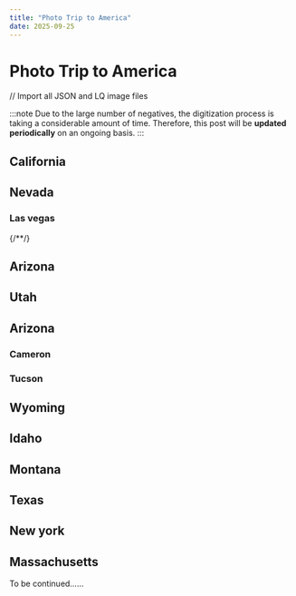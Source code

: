 ```yaml
---
title: "Photo Trip to America"
date: 2025-09-25
---
```


# Photo Trip to America


// Import all JSON and LQ image files

<Photo json={PHOTO1} lqip={PHOTO1LQ} />
<Photo json={PHOTO10} lqip={PHOTO10LQ} />
<Photo json={PHOTO100} lqip={PHOTO100LQ} />
<Photo json={PHOTO101} lqip={PHOTO101LQ} />
<Photo json={PHOTO102} lqip={PHOTO102LQ} />
<Photo json={PHOTO103} lqip={PHOTO103LQ} />
<Photo json={PHOTO104} lqip={PHOTO104LQ} />
<Photo json={PHOTO11} lqip={PHOTO11LQ} />
<Photo json={PHOTO12} lqip={PHOTO12LQ} />
<Photo json={PHOTO13} lqip={PHOTO13LQ} />
<Photo json={PHOTO14} lqip={PHOTO14LQ} />
<Photo json={PHOTO15} lqip={PHOTO15LQ} />
<Photo json={PHOTO16} lqip={PHOTO16LQ} />
<Photo json={PHOTO17} lqip={PHOTO17LQ} />
<Photo json={PHOTO18} lqip={PHOTO18LQ} />
<Photo json={PHOTO19} lqip={PHOTO19LQ} />
<Photo json={PHOTO2} lqip={PHOTO2LQ} />
<Photo json={PHOTO20} lqip={PHOTO20LQ} />
<Photo json={PHOTO21} lqip={PHOTO21LQ} />
<Photo json={PHOTO22} lqip={PHOTO22LQ} />
<Photo json={PHOTO23} lqip={PHOTO23LQ} />
<Photo json={PHOTO24} lqip={PHOTO24LQ} />
<Photo json={PHOTO25} lqip={PHOTO25LQ} />
<Photo json={PHOTO26} lqip={PHOTO26LQ} />
<Photo json={PHOTO27} lqip={PHOTO27LQ} />
<Photo json={PHOTO28} lqip={PHOTO28LQ} />
<Photo json={PHOTO29} lqip={PHOTO29LQ} />
<Photo json={PHOTO3} lqip={PHOTO3LQ} />
<Photo json={PHOTO30} lqip={PHOTO30LQ} />
<Photo json={PHOTO31} lqip={PHOTO31LQ} />
<Photo json={PHOTO32} lqip={PHOTO32LQ} />
<Photo json={PHOTO33} lqip={PHOTO33LQ} />
<Photo json={PHOTO34} lqip={PHOTO34LQ} />
<Photo json={PHOTO35} lqip={PHOTO35LQ} />
<Photo json={PHOTO36} lqip={PHOTO36LQ} />
<Photo json={PHOTO37} lqip={PHOTO37LQ} />
<Photo json={PHOTO38} lqip={PHOTO38LQ} />
<Photo json={PHOTO39} lqip={PHOTO39LQ} />
<Photo json={PHOTO4} lqip={PHOTO4LQ} />
<Photo json={PHOTO40} lqip={PHOTO40LQ} />
<Photo json={PHOTO41} lqip={PHOTO41LQ} />
<Photo json={PHOTO42} lqip={PHOTO42LQ} />
<Photo json={PHOTO43} lqip={PHOTO43LQ} />
<Photo json={PHOTO44} lqip={PHOTO44LQ} />
<Photo json={PHOTO45} lqip={PHOTO45LQ} />
<Photo json={PHOTO46} lqip={PHOTO46LQ} />
<Photo json={PHOTO47} lqip={PHOTO47LQ} />
<Photo json={PHOTO48} lqip={PHOTO48LQ} />
<Photo json={PHOTO49} lqip={PHOTO49LQ} />
<Photo json={PHOTO5} lqip={PHOTO5LQ} />
<Photo json={PHOTO50} lqip={PHOTO50LQ} />
<Photo json={PHOTO51} lqip={PHOTO51LQ} />
<Photo json={PHOTO52} lqip={PHOTO52LQ} />
<Photo json={PHOTO53} lqip={PHOTO53LQ} />
<Photo json={PHOTO54} lqip={PHOTO54LQ} />
<Photo json={PHOTO55} lqip={PHOTO55LQ} />
<Photo json={PHOTO56} lqip={PHOTO56LQ} />
<Photo json={PHOTO57} lqip={PHOTO57LQ} />
<Photo json={PHOTO58} lqip={PHOTO58LQ} />
<Photo json={PHOTO59} lqip={PHOTO59LQ} />
<Photo json={PHOTO6} lqip={PHOTO6LQ} />
<Photo json={PHOTO60} lqip={PHOTO60LQ} />
<Photo json={PHOTO61} lqip={PHOTO61LQ} />
<Photo json={PHOTO62} lqip={PHOTO62LQ} />
<Photo json={PHOTO63} lqip={PHOTO63LQ} />
<Photo json={PHOTO65} lqip={PHOTO65LQ} />
<Photo json={PHOTO66} lqip={PHOTO66LQ} />
<Photo json={PHOTO67} lqip={PHOTO67LQ} />
<Photo json={PHOTO68} lqip={PHOTO68LQ} />
<Photo json={PHOTO69} lqip={PHOTO69LQ} />
<Photo json={PHOTO7} lqip={PHOTO7LQ} />
<Photo json={PHOTO70} lqip={PHOTO70LQ} />
<Photo json={PHOTO71} lqip={PHOTO71LQ} />
<Photo json={PHOTO72} lqip={PHOTO72LQ} />
<Photo json={PHOTO73} lqip={PHOTO73LQ} />
<Photo json={PHOTO74} lqip={PHOTO74LQ} />
<Photo json={PHOTO75} lqip={PHOTO75LQ} />
<Photo json={PHOTO76} lqip={PHOTO76LQ} />
<Photo json={PHOTO77} lqip={PHOTO77LQ} />
<Photo json={PHOTO78} lqip={PHOTO78LQ} />
<Photo json={PHOTO79} lqip={PHOTO79LQ} />
<Photo json={PHOTO8} lqip={PHOTO8LQ} />
<Photo json={PHOTO80} lqip={PHOTO80LQ} />
<Photo json={PHOTO81} lqip={PHOTO81LQ} />
<Photo json={PHOTO82} lqip={PHOTO82LQ} />
<Photo json={PHOTO83} lqip={PHOTO83LQ} />
<Photo json={PHOTO84} lqip={PHOTO84LQ} />
<Photo json={PHOTO85} lqip={PHOTO85LQ} />
<Photo json={PHOTO86} lqip={PHOTO86LQ} />
<Photo json={PHOTO87} lqip={PHOTO87LQ} />
<Photo json={PHOTO88} lqip={PHOTO88LQ} />
<Photo json={PHOTO89} lqip={PHOTO89LQ} />
<Photo json={PHOTO9} lqip={PHOTO9LQ} />
<Photo json={PHOTO90} lqip={PHOTO90LQ} />
<Photo json={PHOTO91} lqip={PHOTO91LQ} />
<Photo json={PHOTO92} lqip={PHOTO92LQ} />
<Photo json={PHOTO93} lqip={PHOTO93LQ} />
<Photo json={PHOTO95} lqip={PHOTO95LQ} />
<Photo json={PHOTO96} lqip={PHOTO96LQ} />
<Photo json={PHOTO105} lqip={PHOTO105LQ} />
<Photo json={PHOTO106} lqip={PHOTO106LQ} />
<Photo json={PHOTO107} lqip={PHOTO107LQ} />
<Photo json={PHOTO108} lqip={PHOTO108LQ} />
<Photo json={PHOTO109} lqip={PHOTO109LQ} />
<Photo json={PHOTO110} lqip={PHOTO110LQ} />
<Photo json={PHOTO111} lqip={PHOTO111LQ} />
<Photo json={PHOTO112} lqip={PHOTO112LQ} />
<Photo json={PHOTO113} lqip={PHOTO113LQ} />
<Photo json={PHOTO114} lqip={PHOTO114LQ} />
<Photo json={PHOTO115} lqip={PHOTO115LQ} />
<Photo json={PHOTO116} lqip={PHOTO116LQ} />
<Photo json={PHOTO117} lqip={PHOTO117LQ} />
<Photo json={PHOTO118} lqip={PHOTO118LQ} />
<Photo json={PHOTO119} lqip={PHOTO119LQ} />
<Photo json={PHOTO120} lqip={PHOTO120LQ} />
<Photo json={PHOTO121} lqip={PHOTO121LQ} />
<Photo json={PHOTO122} lqip={PHOTO122LQ} />
<Photo json={PHOTO123} lqip={PHOTO123LQ} />
<Photo json={PHOTO124} lqip={PHOTO124LQ} />
<Photo json={PHOTO125} lqip={PHOTO125LQ} />
<Photo json={PHOTO126} lqip={PHOTO126LQ} />
<Photo json={PHOTO127} lqip={PHOTO127LQ} />
<Photo json={PHOTO128} lqip={PHOTO128LQ} />
<Photo json={PHOTO129} lqip={PHOTO129LQ} />
<Photo json={PHOTO130} lqip={PHOTO130LQ} />
<Photo json={PHOTO131} lqip={PHOTO131LQ} />
<Photo json={PHOTO132} lqip={PHOTO132LQ} />
<Photo json={PHOTO135} lqip={PHOTO135LQ} />
<Photo json={PHOTO136} lqip={PHOTO136LQ} />
<Photo json={PHOTO137} lqip={PHOTO137LQ} />
<Photo json={PHOTO138} lqip={PHOTO138LQ} />
<Photo json={PHOTO139} lqip={PHOTO139LQ} />
<Photo json={PHOTO140} lqip={PHOTO140LQ} />
<Photo json={PHOTO141} lqip={PHOTO141LQ} />
<Photo json={PHOTO142} lqip={PHOTO142LQ} />
<Photo json={PHOTO143} lqip={PHOTO143LQ} />
<Photo json={PHOTO144} lqip={PHOTO144LQ} />
<Photo json={PHOTO145} lqip={PHOTO145LQ} />
<Photo json={PHOTO146} lqip={PHOTO146LQ} />
<Photo json={PHOTO147} lqip={PHOTO147LQ} />
<Photo json={PHOTO148} lqip={PHOTO148LQ} />
<Photo json={PHOTO149} lqip={PHOTO149LQ} />
<Photo json={PHOTO150} lqip={PHOTO150LQ} />
<Photo json={PHOTO151} lqip={PHOTO151LQ} />
<Photo json={PHOTO152} lqip={PHOTO152LQ} />
<Photo json={PHOTO153} lqip={PHOTO153LQ} />

:::note
Due to the large number of negatives, the digitization process is taking a considerable amount of time. Therefore, this post will be **updated periodically** on an ongoing basis.
:::

## California

<Photo json={PHOTO40} lqip={PHOTO40LQ} />
<Photo json={PHOTO12} lqip={PHOTO12LQ} />
<Photo json={PHOTO17} lqip={PHOTO17LQ} />
<Photo json={PHOTO19} lqip={PHOTO19LQ} />
<Photo json={PHOTO21} lqip={PHOTO21LQ} />
<Photo json={PHOTO37} lqip={PHOTO37LQ} />
<Photo json={PHOTO25} lqip={PHOTO25LQ} />
<Photo json={PHOTO4} lqip={PHOTO4LQ} />
<Photo json={PHOTO43} lqip={PHOTO43LQ} />
<Photo json={PHOTO47} lqip={PHOTO47LQ} />

## Nevada

### Las vegas

<Photo json={PHOTO49} lqip={PHOTO49LQ} />
<Photo json={PHOTO57} lqip={PHOTO57LQ} />
<Photo json={PHOTO96} lqip={PHOTO96LQ} />
<Photo json={PHOTO58} lqip={PHOTO58LQ} />
<Photo json={PHOTO59} lqip={PHOTO59LQ} />
<Photo json={PHOTO100} lqip={PHOTO100LQ} />
<Photo json={PHOTO101} lqip={PHOTO101LQ} />
<Photo json={PHOTO102} lqip={PHOTO102LQ} />
<Photo json={PHOTO103} lqip={PHOTO103LQ} />
<Photo json={PHOTO104} lqip={PHOTO104LQ} />
<Photo json={PHOTO60} lqip={PHOTO60LQ} />
<Photo json={PHOTO61} lqip={PHOTO61LQ} />
<Photo json={PHOTO62} lqip={PHOTO62LQ} />
<Photo json={PHOTO63} lqip={PHOTO63LQ} />
<Photo json={PHOTO65} lqip={PHOTO65LQ} />
<Photo json={PHOTO66} lqip={PHOTO66LQ} />
<Photo json={PHOTO67} lqip={PHOTO67LQ} />
<Photo json={PHOTO68} lqip={PHOTO68LQ} />
<Photo json={PHOTO69} lqip={PHOTO69LQ} />
<Photo json={PHOTO75} lqip={PHOTO75LQ} />
<Photo json={PHOTO76} lqip={PHOTO76LQ} />
<Photo json={PHOTO77} lqip={PHOTO77LQ} />
<Photo json={PHOTO78} lqip={PHOTO78LQ} />
<Photo json={PHOTO79} lqip={PHOTO79LQ} />
<Photo json={PHOTO80} lqip={PHOTO80LQ} />
<Photo json={PHOTO81} lqip={PHOTO81LQ} />
<Photo json={PHOTO82} lqip={PHOTO82LQ} />
<Photo json={PHOTO83} lqip={PHOTO83LQ} />
<Photo json={PHOTO84} lqip={PHOTO84LQ} />
<Photo json={PHOTO85} lqip={PHOTO85LQ} />
<Photo json={PHOTO86} lqip={PHOTO86LQ} />
<Photo json={PHOTO87} lqip={PHOTO87LQ} />
<Photo json={PHOTO88} lqip={PHOTO88LQ} />
<Photo json={PHOTO89} lqip={PHOTO89LQ} />
<Photo json={PHOTO90} lqip={PHOTO90LQ} />
<Photo json={PHOTO91} lqip={PHOTO91LQ} />
<Photo json={PHOTO92} lqip={PHOTO92LQ} />
<Photo json={PHOTO93} lqip={PHOTO93LQ} />
{/*<Photo json="./photo94.json" />*/}
<Photo json={PHOTO95} lqip={PHOTO95LQ} />

## Arizona

<Photo json={PHOTO178} lqip={PHOTO178LQ} />
<Photo json={PHOTO45} lqip={PHOTO45LQ} />
<Photo json={PHOTO55} lqip={PHOTO55LQ} />
<Photo json={PHOTO137} lqip={PHOTO137LQ} />

## Utah

<Photo json={PHOTO140} lqip={PHOTO140LQ} />
<Photo json={PHOTO138} lqip={PHOTO138LQ} />
<Photo json={PHOTO139} lqip={PHOTO139LQ} />
<Photo json={PHOTO141} lqip={PHOTO141LQ} />
<Photo json={PHOTO56} lqip={PHOTO56LQ} />

## Arizona

<Photo json={PHOTO6} lqip={PHOTO6LQ} />
<Photo json={PHOTO15} lqip={PHOTO15LQ} />
<Photo json={PHOTO9} lqip={PHOTO9LQ} />

### Cameron

<Photo json={PHOTO1} lqip={PHOTO1LQ} />
<Photo json={PHOTO2} lqip={PHOTO2LQ} />

### Tucson

<Photo json={PHOTO136} lqip={PHOTO136LQ} />
<Photo json={PHOTO135} lqip={PHOTO135LQ} />
<Photo json={PHOTO3} lqip={PHOTO3LQ} />
<Photo json={PHOTO10} lqip={PHOTO10LQ} />
<Photo json={PHOTO13} lqip={PHOTO13LQ} />
<Photo json={PHOTO23} lqip={PHOTO23LQ} />
<Photo json={PHOTO24} lqip={PHOTO24LQ} />
<Photo json={PHOTO27} lqip={PHOTO27LQ} />
<Photo json={PHOTO30} lqip={PHOTO30LQ} />
<Photo json={PHOTO33} lqip={PHOTO33LQ} />
<Photo json={PHOTO36} lqip={PHOTO36LQ} />
<Photo json={PHOTO39} lqip={PHOTO39LQ} />
<Photo json={PHOTO42} lqip={PHOTO42LQ} />
<Photo json={PHOTO54} lqip={PHOTO54LQ} />
<Photo json={PHOTO7} lqip={PHOTO7LQ} />

## Wyoming

<Photo json={PHOTO105} lqip={PHOTO105LQ} />
<Photo json={PHOTO18} lqip={PHOTO18LQ} />
<Photo json={PHOTO14} lqip={PHOTO14LQ} />
<Photo json={PHOTO11} lqip={PHOTO11LQ} />
<Photo json={PHOTO26} lqip={PHOTO26LQ} />
<Photo json={PHOTO22} lqip={PHOTO22LQ} />
<Photo json={PHOTO28} lqip={PHOTO28LQ} />
<Photo json={PHOTO29} lqip={PHOTO29LQ} />
<Photo json={PHOTO31} lqip={PHOTO31LQ} />
<Photo json={PHOTO32} lqip={PHOTO32LQ} />
<Photo json={PHOTO34} lqip={PHOTO34LQ} />
<Photo json={PHOTO35} lqip={PHOTO35LQ} />
<Photo json={PHOTO38} lqip={PHOTO38LQ} />
<Photo json={PHOTO41} lqip={PHOTO41LQ} />
<Photo json={PHOTO44} lqip={PHOTO44LQ} />
<Photo json={PHOTO5} lqip={PHOTO5LQ} />
<Photo json={PHOTO53} lqip={PHOTO53LQ} />
<Photo json={PHOTO8} lqip={PHOTO8LQ} />

## Idaho

<Photo json={PHOTO46} lqip={PHOTO46LQ} />

## Montana

<Photo json={PHOTO48} lqip={PHOTO48LQ} />
<Photo json={PHOTO50} lqip={PHOTO50LQ} />
<Photo json={PHOTO51} lqip={PHOTO51LQ} />
<Photo json={PHOTO52} lqip={PHOTO52LQ} />

## Texas

<Photo json={PHOTO106} lqip={PHOTO106LQ} />
<Photo json={PHOTO107} lqip={PHOTO107LQ} />

## New york

<Photo json={PHOTO16} lqip={PHOTO16LQ} />
<Photo json={PHOTO108} lqip={PHOTO108LQ} />
<Photo json={PHOTO109} lqip={PHOTO109LQ} />
<Photo json={PHOTO110} lqip={PHOTO110LQ} />
<Photo json={PHOTO111} lqip={PHOTO111LQ} />
<Photo json={PHOTO112} lqip={PHOTO112LQ} />
<Photo json={PHOTO113} lqip={PHOTO113LQ} />
<Photo json={PHOTO114} lqip={PHOTO114LQ} />
<Photo json={PHOTO115} lqip={PHOTO115LQ} />
<Photo json={PHOTO116} lqip={PHOTO116LQ} />
<Photo json={PHOTO117} lqip={PHOTO117LQ} />
<Photo json={PHOTO118} lqip={PHOTO118LQ} />
<Photo json={PHOTO119} lqip={PHOTO119LQ} />
<Photo json={PHOTO120} lqip={PHOTO120LQ} />
<Photo json={PHOTO121} lqip={PHOTO121LQ} />
<Photo json={PHOTO122} lqip={PHOTO122LQ} />
<Photo json={PHOTO123} lqip={PHOTO123LQ} />
<Photo json={PHOTO124} lqip={PHOTO124LQ} />
<Photo json={PHOTO125} lqip={PHOTO125LQ} />
<Photo json={PHOTO126} lqip={PHOTO126LQ} />
<Photo json={PHOTO127} lqip={PHOTO127LQ} />
<Photo json={PHOTO128} lqip={PHOTO128LQ} />
<Photo json={PHOTO129} lqip={PHOTO129LQ} />
<Photo json={PHOTO130} lqip={PHOTO130LQ} />
<Photo json={PHOTO131} lqip={PHOTO131LQ} />
<Photo json={PHOTO132} lqip={PHOTO132LQ} />
<Photo json={PHOTO20} lqip={PHOTO20LQ} />
<Photo json={PHOTO70} lqip={PHOTO70LQ} />
<Photo json={PHOTO71} lqip={PHOTO71LQ} />
<Photo json={PHOTO72} lqip={PHOTO72LQ} />
<Photo json={PHOTO73} lqip={PHOTO73LQ} />
<Photo json={PHOTO74} lqip={PHOTO74LQ} />
<Photo json={PHOTO142} lqip={PHOTO142LQ} />
<Photo json={PHOTO143} lqip={PHOTO143LQ} />
<Photo json={PHOTO144} lqip={PHOTO144LQ} />
<Photo json={PHOTO145} lqip={PHOTO145LQ} />
<Photo json={PHOTO146} lqip={PHOTO146LQ} />
<Photo json={PHOTO147} lqip={PHOTO147LQ} />
<Photo json={PHOTO148} lqip={PHOTO148LQ} />
<Photo json={PHOTO149} lqip={PHOTO149LQ} />
<Photo json={PHOTO150} lqip={PHOTO150LQ} />
<Photo json={PHOTO151} lqip={PHOTO151LQ} />
<Photo json={PHOTO152} lqip={PHOTO152LQ} />
<Photo json={PHOTO153} lqip={PHOTO153LQ} />
<Photo json={PHOTO154} lqip={PHOTO154LQ} />
<Photo json={PHOTO155} lqip={PHOTO155LQ} />
<Photo json={PHOTO156} lqip={PHOTO156LQ} />
<Photo json={PHOTO157} lqip={PHOTO157LQ} />
<Photo json={PHOTO158} lqip={PHOTO158LQ} />
<Photo json={PHOTO159} lqip={PHOTO159LQ} />
<Photo json={PHOTO160} lqip={PHOTO160LQ} />
<Photo json={PHOTO161} lqip={PHOTO161LQ} />
<Photo json={PHOTO162} lqip={PHOTO162LQ} />
<Photo json={PHOTO163} lqip={PHOTO163LQ} />
<Photo json={PHOTO164} lqip={PHOTO164LQ} />
<Photo json={PHOTO165} lqip={PHOTO165LQ} />
<Photo json={PHOTO166} lqip={PHOTO166LQ} />
<Photo json={PHOTO167} lqip={PHOTO167LQ} />
<Photo json={PHOTO168} lqip={PHOTO168LQ} />
<Photo json={PHOTO169} lqip={PHOTO169LQ} />
<Photo json={PHOTO170} lqip={PHOTO170LQ} />
<Photo json={PHOTO171} lqip={PHOTO171LQ} />
<Photo json={PHOTO172} lqip={PHOTO172LQ} />
<Photo json={PHOTO173} lqip={PHOTO173LQ} />
<Photo json={PHOTO174} lqip={PHOTO174LQ} />
<Photo json={PHOTO175} lqip={PHOTO175LQ} />
<Photo json={PHOTO176} lqip={PHOTO176LQ} />
<Photo json={PHOTO177} lqip={PHOTO177LQ} />

## Massachusetts

To be continued……
